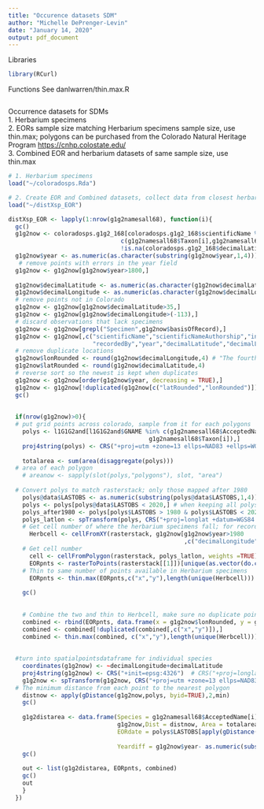 ```yaml
---
title: "Occurence datasets SDM"
author: "Michelle DePrenger-Levin"
date: "January 14, 2020"
output: pdf_document
---
```


Libraries
```r
library(RCurl)
```


Functions
See danlwarren/thin.max.R
```r


```


Occurrence datasets for SDMs    
       1. Herbarium specimens    
       2. EORs sample size matching Herbarium specimens sample size, use thin.max; polygons can be purchased from the Colorado Natural Heritage Program <https://cnhp.colostate.edu/>    
       3. Combined EOR and herbarium datasets of same sample size, use thin.max      

```r
# 1. Herbarium specimens 
load("~/coloradosps.Rda")

# 2. Create EOR and Combined datasets, collect data from closest herbarium points and EOR polygons
load("~/distXsp_EOR")

distXsp_EOR <- lapply(1:nrow(g1g2namesall68), function(i){
  gc()
  g1g2now <- coloradosps.g1g2_168[coloradosps.g1g2_168$scientificName %in%
                                c(g1g2namesall68$Taxon[i],g1g2namesall68$AcceptedName[i])&
                                !is.na(coloradosps.g1g2_168$decimalLatitude),]
  g1g2now$year <- as.numeric(as.character(substring(g1g2now$year,1,4)))
   # remove points with errors in the year field
  g1g2now <- g1g2now[g1g2now$year>1800,]
  
  g1g2now$decimalLatitude <- as.numeric(as.character(g1g2now$decimalLatitude))
  g1g2now$decimalLongitude <- as.numeric(as.character(g1g2now$decimalLongitude))
  # remove points not in Colorado
  g1g2now <- g1g2now[g1g2now$decimalLatitude>35,]
  g1g2now <- g1g2now[g1g2now$decimalLongitude>(-113),]
  # discard observations that lack specimens
  g1g2now <- g1g2now[grepl("Specimen",g1g2now$basisOfRecord),]
  g1g2now <- g1g2now[,c("scientificName","scientificNameAuthorship","institutionCode", 
                        "recordedBy","year","decimalLatitude","decimalLongitude")] # ,"lat2","lon2"
  # remove duplicate locations
  g1g2now$lonRounded <- round(g1g2now$decimalLongitude,4) # "The fourth decimal place is worth up to 11 m: it can identify a parcel of land. It is comparable to the typical accuracy of an uncorrected GPS unit with no interference."
  g1g2now$latRounded <- round(g1g2now$decimalLatitude,4)
  # reverse sort so the newest is kept when duplicates
  g1g2now <- g1g2now[order(g1g2now$year, decreasing = TRUE),]
  g1g2now <- g1g2now[!duplicated(g1g2now[c("latRounded","lonRounded")]),]
  gc()
  
  
  if(nrow(g1g2now)>0){
  # put grid points across colorado, sample from it for each polygons
    polys <- l1G1G2and[l1G1G2and$GNAME %in% c(g1g2namesall68$AcceptedName[i],
                                        g1g2namesall68$Taxon[i]),] 
    proj4string(polys) <- CRS("+proj=utm +zone=13 ellps=NAD83 +ellps=WGS84") # CRS("+init=epsg:26913")
    
    totalarea <- sum(area(disaggregate(polys)))
  # area of each polygon
    # areanow <- sapply(slot(polys,"polygons"), slot, "area")
  
  # Convert polys to match rasterstack; only those mapped after 1980
    polys@data$LASTOBS <- as.numeric(substring(polys@data$LASTOBS,1,4))
    polys <- polys[polys@data$LASTOBS < 2020,] # when keeping all polys, need to remove unknown year
    polys_after1980 <- polys[polys$LASTOBS > 1980 & polys$LASTOBS < 2020,] # and not unknown 9999
    polys_latlon <- spTransform(polys, CRS("+proj=longlat +datum=WGS84 +no_defs +ellps=WGS84 +towgs84=0,0,0"))
    # Get cell number of where the herbarium specimens fall; for records after 1980; sample size reduced if fall within same raster cell based on the ca. 1 km size of the climate variables
      Herbcell <- cellFromXY(rasterstack, g1g2now[g1g2now$year>1980
                                                  ,c("decimalLongitude","decimalLatitude")])
    # Get cell number
      cell <- cellFromPolygon(rasterstack, polys_latlon, weights =TRUE)
      EORpnts <- rasterToPoints(rasterstack[[1]])[unique(as.vector(do.call(rbind,cell)[,1])),c(1:2)]
    # Thin to same number of points available in Herbarium specimens
      EORpnts <- thin.max(EORpnts,c("x","y"),length(unique(Herbcell)))
        
    gc()
    
    
    # Combine the two and thin to Herbcell, make sure no duplicate points
    combined <- rbind(EORpnts, data.frame(x = g1g2now$lonRounded, y = g1g2now$latRounded))
    combined <- combined[!duplicated(combined[,c("x","y")]),]
    combined <- thin.max(combined, c("x","y"),length(unique(Herbcell)))
        
    
  #turn into spatialpointsdataframe for individual species
    coordinates(g1g2now) <- ~decimalLongitude+decimalLatitude
    proj4string(g1g2now) <- CRS("+init=epsg:4326")  # CRS("+proj=longlat +datum=WGS84")
    g1g2now <- spTransform(g1g2now, CRS("+proj=utm +zone=13 ellps=NAD83 +ellps=WGS84"))
  # The minimum distance from each point to the nearest polygon
    distnow <- apply(gDistance(g1g2now,polys, byid=TRUE),2,min)
    gc()
    
    g1g2distarea <- data.frame(Species = g1g2namesall68$AcceptedName[i], 
                               g1g2now,Dist = distnow, Area = totalarea,
                               EORdate = polys$LASTOBS[apply(gDistance(g1g2now,polys,
                                                                       byid=TRUE),2,which.min)],
                               Yeardiff = g1g2now$year- as.numeric(substring(as.character(polys$LASTOBS[apply(gDistance(g1g2now,polys, byid=TRUE),2,which.min)]),1,4)))
    gc()
    
    out <- list(g1g2distarea, EORpnts, combined)
    gc()
    out
    }
  })

```



